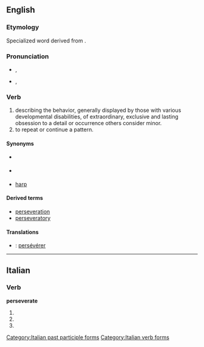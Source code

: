 ==English==

===Etymology===
Specialized word derived from {{suffix|persevere|ate}}.

===Pronunciation===
* {{a|UK}} {{IPA|/pɜː(ɹ)ˈsɛvə(ɹ̩)eɪt/}}, {{SAMPA|1=/p3:(r\)"sEv@(r\=)eIt/}}
* {{a|US}} {{IPA|/pɚˈsevəˌreːɪt/}}, {{SAMPA|/p@`sev@%re:It/}}

===Verb===
{{en-verb|perseverat|es}}

# describing the behavior, generally displayed by those with various developmental disabilities, of extraordinary, exclusive and lasting obsession to a detail or occurrence others consider minor.
# to repeat or continue a pattern.

====Synonyms====
* {{l|en|obsesses}} {{qualifier|excess attention or obsession}}
* {{l|en|keep on}} {{qualifier|to repeat}}
* [[harp#Verb|harp]] {{qualifier|to repeat; verb}}

====Derived terms====
* [[perseveration]]
* [[perseveratory]]

====Translations====
{{trans-top|behaviour of exclusive and lasting obsession to a detail others consider minor}}
{{trans-mid}}
{{trans-bottom}}

{{trans-top|to repeat or continue a pattern}}
{{trans-mid}}
{{trans-bottom}}
{{checktrans-top}}
* {{ttbc|French}}: [[persévérer]]
{{checktrans-bottom}}

----

==Italian==

===Verb===
'''perseverate'''

# {{form of|[[second-person|Second-person]] [[plural]] [[present tense]]|[[perseverare#Italian|perseverare]]|lang=Italian}}
# {{form of|Second-person plural [[imperative]]|perseverare#Italian|perseverare|lang=Italian}}
# {{form of|[[feminine|Feminine]] plural|[[perseverato]]}}

[[Category:Italian past participle forms]]
[[Category:Italian verb forms]]
